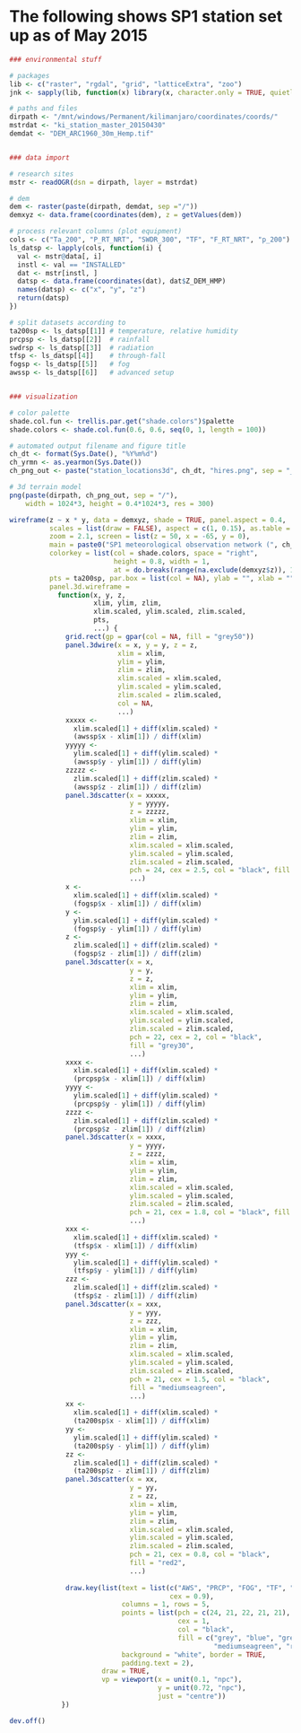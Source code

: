 The following shows SP1 station set up as of May 2015
========================================================

```r
### environmental stuff

# packages
lib <- c("raster", "rgdal", "grid", "latticeExtra", "zoo")
jnk <- sapply(lib, function(x) library(x, character.only = TRUE, quietly = TRUE))

# paths and files
dirpath <- "/mnt/windows/Permanent/kilimanjaro/coordinates/coords/"
mstrdat <- "ki_station_master_20150430"
demdat <- "DEM_ARC1960_30m_Hemp.tif"


### data import

# research sites
mstr <- readOGR(dsn = dirpath, layer = mstrdat)

# dem
dem <- raster(paste(dirpath, demdat, sep ="/"))
demxyz <- data.frame(coordinates(dem), z = getValues(dem))

# process relevant columns (plot equipment)
cols <- c("Ta_200", "P_RT_NRT", "SWDR_300", "TF", "F_RT_NRT", "p_200")
ls_datsp <- lapply(cols, function(i) {
  val <- mstr@data[, i]
  instl <- val == "INSTALLED"
  dat <- mstr[instl, ]
  datsp <- data.frame(coordinates(dat), dat$Z_DEM_HMP)
  names(datsp) <- c("x", "y", "z")
  return(datsp)
})

# split datasets according to
ta200sp <- ls_datsp[[1]] # temperature, relative humidity
prcpsp <- ls_datsp[[2]]  # rainfall
swdrsp <- ls_datsp[[3]]  # radiation
tfsp <- ls_datsp[[4]]    # through-fall
fogsp <- ls_datsp[[5]]   # fog
awssp <- ls_datsp[[6]]   # advanced setup


### visualization

# color palette
shade.col.fun <- trellis.par.get("shade.colors")$palette 
shade.colors <- shade.col.fun(0.6, 0.6, seq(0, 1, length = 100))

# automated output filename and figure title
ch_dt <- format(Sys.Date(), "%Y%m%d")
ch_yrmn <- as.yearmon(Sys.Date())
ch_png_out <- paste("station_locations3d", ch_dt, "hires.png", sep = "_")

# 3d terrain model
png(paste(dirpath, ch_png_out, sep = "/"), 
    width = 1024*3, height = 0.4*1024*3, res = 300)

wireframe(z ~ x * y, data = demxyz, shade = TRUE, panel.aspect = 0.4, 
          scales = list(draw = FALSE), aspect = c(1, 0.15), as.table = TRUE,
          zoom = 2.1, screen = list(z = 50, x = -65, y = 0), 
          main = paste0("SP1 meteorological observation network (", ch_yrmn, ")"),
          colorkey = list(col = shade.colors, space = "right", 
                          height = 0.8, width = 1,
                          at = do.breaks(range(na.exclude(demxyz$z)), 100)),
          pts = ta200sp, par.box = list(col = NA), ylab = "", xlab = "", zlab = "",
          panel.3d.wireframe = 
            function(x, y, z,
                     xlim, ylim, zlim,
                     xlim.scaled, ylim.scaled, zlim.scaled,
                     pts,
                     ...) {
              grid.rect(gp = gpar(col = NA, fill = "grey50"))
              panel.3dwire(x = x, y = y, z = z,
                           xlim = xlim,
                           ylim = ylim,
                           zlim = zlim,
                           xlim.scaled = xlim.scaled,
                           ylim.scaled = ylim.scaled,
                           zlim.scaled = zlim.scaled,
                           col = NA, 
                           ...)
              xxxxx <-
                xlim.scaled[1] + diff(xlim.scaled) *
                (awssp$x - xlim[1]) / diff(xlim)
              yyyyy <-
                ylim.scaled[1] + diff(ylim.scaled) *
                (awssp$y - ylim[1]) / diff(ylim)
              zzzzz <-
                zlim.scaled[1] + diff(zlim.scaled) *
                (awssp$z - zlim[1]) / diff(zlim)
              panel.3dscatter(x = xxxxx,
                              y = yyyyy,
                              z = zzzzz,
                              xlim = xlim,
                              ylim = ylim,
                              zlim = zlim,
                              xlim.scaled = xlim.scaled,
                              ylim.scaled = ylim.scaled,
                              zlim.scaled = zlim.scaled,
                              pch = 24, cex = 2.5, col = "black", fill = "grey",
                              ...)
              x <-
                xlim.scaled[1] + diff(xlim.scaled) *
                (fogsp$x - xlim[1]) / diff(xlim)
              y <-
                ylim.scaled[1] + diff(ylim.scaled) *
                (fogsp$y - ylim[1]) / diff(ylim)
              z <-
                zlim.scaled[1] + diff(zlim.scaled) *
                (fogsp$z - zlim[1]) / diff(zlim)
              panel.3dscatter(x = x,
                              y = y,
                              z = z,
                              xlim = xlim,
                              ylim = ylim,
                              zlim = zlim,
                              xlim.scaled = xlim.scaled,
                              ylim.scaled = ylim.scaled,
                              zlim.scaled = zlim.scaled,
                              pch = 22, cex = 2, col = "black", 
                              fill = "grey30",
                              ...)
              xxxx <-
                xlim.scaled[1] + diff(xlim.scaled) *
                (prcpsp$x - xlim[1]) / diff(xlim)
              yyyy <-
                ylim.scaled[1] + diff(ylim.scaled) *
                (prcpsp$y - ylim[1]) / diff(ylim)
              zzzz <-
                zlim.scaled[1] + diff(zlim.scaled) *
                (prcpsp$z - zlim[1]) / diff(zlim)
              panel.3dscatter(x = xxxx,
                              y = yyyy,
                              z = zzzz,
                              xlim = xlim,
                              ylim = ylim,
                              zlim = zlim,
                              xlim.scaled = xlim.scaled,
                              ylim.scaled = ylim.scaled,
                              zlim.scaled = zlim.scaled,
                              pch = 21, cex = 1.8, col = "black", fill = "blue",
                              ...)
              xxx <-
                xlim.scaled[1] + diff(xlim.scaled) *
                (tfsp$x - xlim[1]) / diff(xlim)
              yyy <-
                ylim.scaled[1] + diff(ylim.scaled) *
                (tfsp$y - ylim[1]) / diff(ylim)
              zzz <-
                zlim.scaled[1] + diff(zlim.scaled) *
                (tfsp$z - zlim[1]) / diff(zlim)
              panel.3dscatter(x = xxx,
                              y = yyy,
                              z = zzz,
                              xlim = xlim,
                              ylim = ylim,
                              zlim = zlim,
                              xlim.scaled = xlim.scaled,
                              ylim.scaled = ylim.scaled,
                              zlim.scaled = zlim.scaled,
                              pch = 21, cex = 1.5, col = "black", 
                              fill = "mediumseagreen",
                              ...)
              xx <-
                xlim.scaled[1] + diff(xlim.scaled) *
                (ta200sp$x - xlim[1]) / diff(xlim)
              yy <-
                ylim.scaled[1] + diff(ylim.scaled) *
                (ta200sp$y - ylim[1]) / diff(ylim)
              zz <-
                zlim.scaled[1] + diff(zlim.scaled) *
                (ta200sp$z - zlim[1]) / diff(zlim)
              panel.3dscatter(x = xx,
                              y = yy,
                              z = zz,
                              xlim = xlim,
                              ylim = ylim,
                              zlim = zlim,
                              xlim.scaled = xlim.scaled,
                              ylim.scaled = ylim.scaled,
                              zlim.scaled = zlim.scaled,
                              pch = 21, cex = 0.8, col = "black", 
                              fill = "red2",
                              ...)
              
              draw.key(list(text = list(c("AWS", "PRCP", "FOG", "TF", "T/RH"), 
                                        cex = 0.9),
                            columns = 1, rows = 5, 
                            points = list(pch = c(24, 21, 22, 21, 21), 
                                          cex = 1,
                                          col = "black",
                                          fill = c("grey", "blue", "grey30", 
                                                   "mediumseagreen", "red2")),
                            background = "white", border = TRUE,
                            padding.text = 2),
                       draw = TRUE, 
                       vp = viewport(x = unit(0.1, "npc"), 
                                     y = unit(0.72, "npc"),
                                     just = "centre"))
             })

dev.off()
```